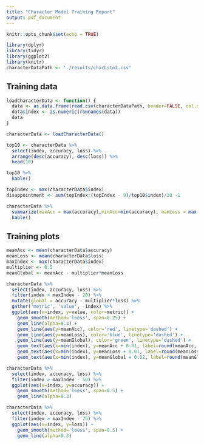 ```yaml
---
title: "Character Model Training Report"
output: pdf_document
---
```


```r
knitr::opts_chunk$set(echo = TRUE)

library(dplyr)
library(tidyr)
library(ggplot2)
library(knitr)
characterDataPath <- './results/charLstm2.csv'

```

## Training data

```r
loadCharacterData <- function() {
  data <- as.data.frame(read.csv(characterDataPath, header=FALSE, col.names=c('epoch', 'accuracy', 'loss', 'rate', 'minibatch')))
  data$index <- as.numeric(rownames(data))
  data
}

characterData <- loadCharacterData()

top10 <- characterData %>%
  select(index, accuracy, loss) %>%
  arrange(desc(accuracy), desc(loss)) %>%
  head(10)

top10 %>%
  kable()
```

```r
topIndex <- max(characterData$index)
disappointment <- sum(topIndex:(topIndex - 9)/top10$index)/10 -1

characterData %>%
  summarize(maxAcc = max(accuracy),minAcc=min(accuracy), maxLoss = max(loss), minLoss=min(loss), epochs=max(index), disappointment=disappointment) %>%
  kable()
```




## Training plots

```r
meanAcc <- mean(characterData$accuracy)
meanLoss <- mean(characterData$loss)
maxIndex <- max(characterData$index)
multiplier <- 0.5
meanGlobal <- meanAcc - multiplier*meanLoss

characterData %>%
  select(index, accuracy, loss) %>%
  filter(index > maxIndex - 20) %>%
  mutate(global = accuracy - multiplier*loss) %>%
  gather('metric', 'value', -index) %>%
  ggplot(aes(x=index, y=value, color=metric)) +
    geom_smooth(method='loess', span=0.25) +
    geom_line(alpha=0.3) +
    geom_line(aes(y=meanAcc), color='red', linetype='dashed') +
    geom_line(aes(y=meanLoss), color='blue', linetype='dashed') +
    geom_line(aes(y=meanGlobal), color='green', linetype='dashed') +
    geom_text(aes(x=min(index), y=meanAcc + 0.01, label=round(meanAcc, 3)), angle=0, hjust="left", size=4.2, fontface="plain", color="grey") +
    geom_text(aes(x=min(index), y=meanLoss + 0.01, label=round(meanLoss, 3)), angle=0, hjust="left", size=4.2, fontface="plain", color="grey") +
    geom_text(aes(x=min(index), y=meanGlobal + 0.02, label=round(meanGlobal, 3)), angle=0, hjust="left", size=4.2, fontface="plain", color="grey")
```


```r
characterData %>%
  select(index, accuracy, loss) %>%
  filter(index > maxIndex - 50) %>%
  ggplot(aes(x=index, y=accuracy)) +
    geom_smooth(method='loess', span=0.5) +
    geom_line(alpha=0.3)
```

```r
characterData %>%
  select(index, accuracy, loss) %>%
  filter(index > maxIndex - 75) %>%
  ggplot(aes(x=index, y=loss)) +
    geom_smooth(method='loess', span=0.5) +
    geom_line(alpha=0.3)
```